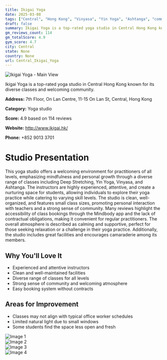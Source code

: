 ```yaml
---
title: Ikigai Yoga
date: 2025-03-08
tags: ["Central", "Hong Kong", "Vinyasa", "Yin Yoga", "Ashtanga", "community", "clean environment", "Central"]  
draft: false
summary: Ikigai Yoga is a top-rated yoga studio in Central Hong Kong known for its diverse classes and welcoming community.
gm_reviews_count: 114
gm_totalScore: 4.9
gym_score: 4.7
city: Central
state: None
country: None
url: Central_Ikigai_Yoga
---
```


<div className="aspect-[16/9] relative my-8">
  <img 
    src="https://lh5.googleusercontent.com/p/AF1QipM8pw-6UQIWAmhJhq4TZySYc0zb9oxfySdjSBx9=w1920-h1080-k-no"
    alt="Ikigai Yoga - Main View"
    className="object-cover absolute inset-0 w-full h-full rounded-lg"
  />
</div>

Ikigai Yoga is a top-rated yoga studio in Central Hong Kong known for its diverse classes and welcoming community.

**Address:** 7th Floor, On Lan Centre, 11-15 On Lan St, Central, Hong Kong

**Category:** Yoga studio

**Score:** 4.9 based on 114 reviews

**Website:** http://www.ikigai.hk/

**Phone:** +852 9013 3701

# Studio Presentation

This yoga studio offers a welcoming environment for practitioners of all levels, emphasizing mindfulness and personal growth through a diverse range of classes including Deep Stretching, Yin Yoga, Vinyasa, and Ashtanga. The instructors are highly experienced, attentive, and create a nurturing space for students, allowing individuals to explore their yoga practice while catering to varying skill levels. The studio is clean, well-organized, and features small class sizes, promoting personal interaction with teachers and a strong sense of community. Many reviews highlight the accessibility of class bookings through the Mindbody app and the lack of contractual obligations, making it convenient for regular practitioners. The overall atmosphere is described as calming and supportive, perfect for those seeking relaxation or a challenge in their yoga practice. Additionally, the studio includes great facilities and encourages camaraderie among its members.

## Why You'll Love It

- Experienced and attentive instructors
- Clean and well-maintained facilities
- Diverse range of classes for all levels
- Strong sense of community and welcoming atmosphere
- Easy booking system without contracts

## Areas for Improvement

- Classes may not align with typical office worker schedules
- Limited natural light due to small windows
- Some students find the space less open and fresh

<div className="grid grid-cols-1 xl:grid-cols-2 gap-4 my-8">
<div className="aspect-[4/3] relative"><img src="https://lh3.googleusercontent.com/p/AF1QipPCx2LLGAu0M-kcsUX6bvYb-_woit8XVIo7Shlt=w1920-h1080-k-no" alt="Image 1" className="object-cover absolute inset-0 w-full h-full rounded-lg" /></div>
<div className="aspect-[4/3] relative"><img src="https://lh5.googleusercontent.com/p/AF1QipM4vmX7TaepV14-zpn5lIRF-idNrtiAuoYXi9At=w1920-h1080-k-no" alt="Image 2" className="object-cover absolute inset-0 w-full h-full rounded-lg" /></div>
<div className="aspect-[4/3] relative"><img src="https://lh5.googleusercontent.com/p/AF1QipOt6y9Hgn9n3kyuqz9OdVx80Z9BYLgPCtU-sbjA=w1920-h1080-k-no" alt="Image 3" className="object-cover absolute inset-0 w-full h-full rounded-lg" /></div>
<div className="aspect-[4/3] relative"><img src="https://lh5.googleusercontent.com/p/AF1QipNoFeCO1PFDrKsKPdrWSxGWuxLMU58WUhWJwZM0=w1920-h1080-k-no" alt="Image 4" className="object-cover absolute inset-0 w-full h-full rounded-lg" /></div>
</div>